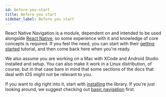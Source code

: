 ```yaml
---
id: before-you-start
title: Before you start
sidebar_label: Before you start
---
```


React Native Navigation is a module, dependent on and intended to be used alongside [React Native](https://github.com/facebook/react-native), so some experience with it and knowledge of core concepts is required. If you feel the need, you can start with their [getting started](https://reactnative.dev/docs/getting-started) tutorial, and then come back here when you're ready.

We also assume you are working on a Mac with XCode and Android Studio installed and setup. You can also make it work in a Linux distribution, of course, but in that case bare in mind that some sections of the docs that deal with iOS might not be relevant to you.

If you want to dig right into it, start with [installing](/react-native-navigation/docs/installing) the library. If you're just looking around, we suggest checking out [basic navigation](/react-native-navigation/docs/basic-navigation) first.

